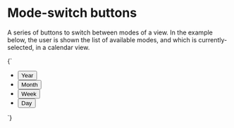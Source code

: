 
<Meta title="UI/Buttons/Mode-switch buttons" />

# Mode-switch buttons

A series of buttons to switch between modes of a view. In the example below, the user is shown the list of available modes, and which is currently-selected, in a calendar view.

<Canvas>
  <Story name="Mode-switch buttons">
    {`
      <ul class="u-list-reset u-flex u-flex--inline u-items-stretch u-items-center o-button--mode-container u-padding-xs u-bg--gray-20">
        <li class="u-margin-xs--right">
          <button class="o-button o-button--mode u-h6" type="button">
            Year
          </button>
        </li>
        <li class="u-margin-xs--right">
          <button class="o-button o-button--mode u-h6" type="button">
            Month
          </button>
        </li>
        <li class="u-margin-xs--right">
          <button class="o-button o-button--mode u-h6" type="button">
            Week
          </button>
        </li>
        <li>
          <button class="o-button o-button--mode u-h6" type="button" aria-pressed="true">
            Day
          </button>
        </li>
      </ul>
    `}
  </Story>
</Canvas>
